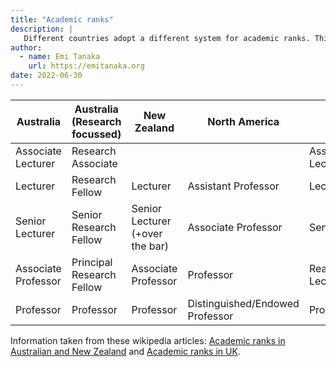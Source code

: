 ```yaml
---
title: "Academic ranks"
description: |
   Different countries adopt a different system for academic ranks. This posts show a mapping of academic ranks across Australian, NZ, UK & North American systems.
author:
  - name: Emi Tanaka
    url: https://emitanaka.org
date: 2022-06-30
---
```



Australia | Australia<br> (Research focussed) | New Zealand | North America | UK
--- | --- | --- | --- | ---
Associate Lecturer | Research Associate |  |  | Assistant Lecturer
Lecturer | Research Fellow | Lecturer | Assistant Professor | Lecturer
Senior Lecturer | Senior Research Fellow | Senior Lecturer<br> (+over the bar) |  Associate Professor  |  Senior Lecturer
Associate Professor | Principal Research Fellow | Associate Professor | Professor | Reader/Principal Lecturer
Professor | Professor |  Professor | Distinguished/Endowed Professor | Professor


Information taken from these wikipedia articles: [Academic ranks in Australian and New Zealand](https://en.wikipedia.org/wiki/Academic_ranks_(Australia_and_New_Zealand)) and [Academic ranks in UK](https://en.wikipedia.org/wiki/Academic_ranks_in_the_United_Kingdom).
